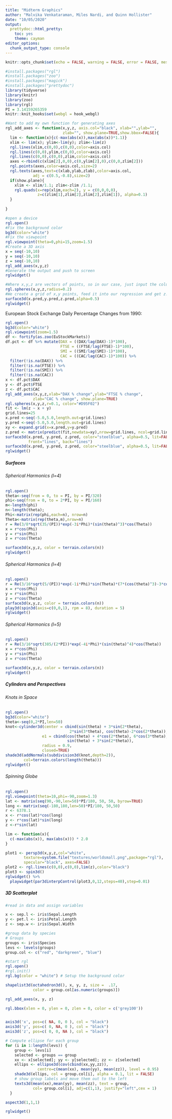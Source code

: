 ```yaml
---
title: "Midterm Graphics"
author: "Malvika Venkataraman, Miles Nardi, and Quinn Hollister"
date: "10/05/2020"
output:
  prettydoc::html_pretty:
    toc: yes
    theme: cayman
editor_options:
  chunk_output_type: console
---
```


```r
knitr::opts_chunk$set(echo = FALSE, warning = FALSE, error = FALSE, message = FALSE, cache = TRUE)
```

```r
#install.packages("rgl")
#install.packages("zoo")
#install.packages("magick")
#install.packages("prettydoc")
library(tidyverse)
library(knitr)
library(zoo)
library(rgl)
PI = 3.14159265359
knitr::knit_hooks$set(webgl = hook_webgl)
```

```r
#Want to add my own function for generating axes
rgl_add_axes <- function(x,y,z, axis.col="black", xlab="",ylab="", 
                         zlab="", show.plane=TRUE,show.bbox=FALSE){
  lim <- function(x){c(-max(abs(x)),max(abs(x))*1.1)}
  xlim <- lim(x); ylim<-lim(y); zlim<-lim(z)
  rgl.lines(xlim,c(0,0),c(0,0),color=axis.col)
  rgl.lines(c(0,0),ylim,c(0,0),color=axis.col)
  rgl.lines(c(0,0),c(0,0),zlim,color=axis.col)
  axes <-rbind(c(xlim[2],0,0),c(0,ylim[2],0),c(0,0,zlim[2]))
  rgl.points(axes,color=axis.col,size=2)
  rgl.texts(axes,text=c(xlab,ylab,zlab),color=axis.col, 
            adj = c(0.5,-0.8),size=2)
  if(show.plane){
    xlim <- xlim/1.1; zlim<-zlim /1.1;
    rgl.quads(x=rep(xlim,each=2), y = c(0,0,0,0), 
              z=c(zlim[1],zlim[2],zlim[2],zlim[1]), alpha=0.1)
  }
  
}

```


```r
#open a device
rgl.open()
#Fix the background color
bg3d(color="white")
#Fix the viewpoint
rgl.viewpoint(theta=0,phi=15,zoom=1.5)
#Create a 3D axis
x = seq(-10,10)
y = seq(-10,10)
z = seq(-10,10)
rgl_add_axes(x,y,z)
#Generate the output and push to screen
rglwidget()
```


```r
#Where x,y,z are vectors of points, so in our case, just input the column of our datafile
rgl.spheres(x,y,z,radius=0.2)
#We create a grid of x,y points, feed it into our regression and get z.pred. Then we change the transparency of the plane using alpha so it doesn't block out our points. 
surface3d(x.pred,y.pred,z.pred,alpha=0.5)
rglwidget()
```

European Stock Exchange Daily Percentage Changes from 1990:

```r
rgl.open()
bg3d(color="white")
rgl.viewpoint(zoom=1.5)
df <- fortify(as.zoo(EuStockMarkets))
df.pct <- df %>% mutate(DAX = ((DAX/lag(DAX)-1)*100),  
                        FTSE = ((FTSE/lag(FTSE)-1)*100),
                        SMI = ((SMI/lag(SMI)-1)*100),
                        CAC = ((CAC/lag(CAC)-1)*100)) %>%
  filter(!is.na(DAX)) %>%
  filter(!is.na(FTSE)) %>%
  filter(!is.na(SMI)) %>%
  filter(!is.na(CAC))
x <- df.pct$DAX
y <- df.pct$FTSE
z <- df.pct$CAC
rgl_add_axes(x,y,z,xlab="DAX % change",ylab="FTSE % change",
            zlab="CAC % change", show.plane=TRUE)
rgl.spheres(x,y,z,r=0.1, color="#D95F02")
fit <- lm(z ~ x + y)
grid.lines=25
x.pred <-seq(-5.0,5.0,length.out=grid.lines)
y.pred <-seq(-5.0,5.0,length.out=grid.lines)
xy <- expand.grid(x=x.pred,y=y.pred)
z.pred <- matrix(predict(fit,newdata=xy),nrow=grid.lines, ncol=grid.lines)
surface3d(x.pred, y.pred, z.pred, color="steelblue", alpha=0.5, lit=FALSE, 
          front="lines", back="lines")
surface3d(x.pred, y.pred, z.pred, color="steelblue", alpha=0.5, lit=FALSE)
rglwidget()
```

##### **Surfaces**{.tabset}

###### Spherical Harmonics (l=4)
```r
rgl.open()
theta<-seq(from = 0, to = PI, by = PI/320)
phi<-seq(from = 0, to = 2*PI, by = PI/160)
m<-length(phi)
n<-length(theta);
Phi<-matrix(rep(phi,each=n), nrow=n)
Theta<-matrix(rep(theta,m),nrow=n)
r = Re(3/8*sqrt(35/(PI))*exp(-3i*Phi)*(sin(theta)^3)*cos(Theta))
x = r*cos(Phi)
y = r*sin(Phi)
z = r*cos(Theta)

surface3d(x,y,z, color = terrain.colors(n))
rglwidget()

```

###### Spherical Harmonics (l=4)

```r
rgl.open()
r = Re(3/16*sqrt(5/(PI))*exp(-1i*Phi)*sin(Theta)*(7*(cos(theta)^3)-3*cos(theta)))
x = r*cos(Phi)
y = r*sin(Phi)
z = r*cos(Theta)
surface3d(x,y,z, color = terrain.colors(n))
play3d(spin3d(axis=c(0,0,1), rpm = 8), duration = 5)
rglwidget()
```


###### Spherical Harmonics (l=5)
```r
rgl.open()
r = Re(3/16*sqrt(385/(2*PI))*exp(-4i*Phi)*(sin(theta)^4)*cos(Theta))
x = r*cos(Phi)
y = r*sin(Phi)
z = r*cos(Theta)

surface3d(x,y,z, color = terrain.colors(n))
rglwidget()
```

##### **Cylinders and Perspectives**{.tabset}

###### Knots in Space
```r
rgl.open()
bg3d(color="white")
theta<-seq(0,2*PI,len=50)
knot<-cylinder3d(center = cbind(sin(theta) + 3*sin(2*theta),
                            2*sin(3*theta), cos(theta)-2*cos(2*theta)), 
                e1 = cbind(cos(theta) + 4*cos(2*theta), 6*cos(3*theta), 
                           sin(theta) + 3*sin(2*theta)), 
                radius = 0.9,
                closed=TRUE)
shade3d(addNormals(subdivision3d(knot,depth=2)), 
        col=terrain.colors(length(theta)))
rglwidget()

```


###### Spinning Globe

```r
rgl.open()
rgl.viewpoint(theta=10,phi=-90,zoom=1.3)
lat <- matrix(seq(90,-90,len=50)*PI/180, 50, 50, byrow=TRUE)
long <- matrix(seq(-180,180,len=50)*PI/180, 50,50)
r <- 6378.1
x <- r*cos(lat)*cos(long)
y <- r*cos(lat)*sin(long)
z <-r*sin(lat)

lim <- function(x){
  c(-max(abs(x)), max(abs(x))) * 2.0
}

plot1 <- persp3d(x,y,z,col="white",
        texture=system.file("textures/worldsmall.png",package="rgl"),
        specular="black", axes=FALSE)
plot2 <- rgl.lines(c(0,0),c(0,0),lim(z),color="black")
plot3 <- spin3d()
rglwidget() %>% 
  playwidget(par3dinterpControl(plot3,0,12,steps=40),step=0.01)
```

##### **3D Scatterplot**{.tabset}

```r
#read in data and assign variables

x <- sep.l <- iris$Sepal.Length
y <- pet.l <- iris$Petal.Length
z <- sep.w <- iris$Sepal.Width
```

```r
#group data by species
# Groups
groups <- iris$Species
levs <- levels(groups)
group.col <- c("red", "darkgreen", "blue")
```

```r
#start rgl
rgl.open()
#rgl.init()
rgl.bg(color = "white") # Setup the background color

shapelist3d(octahedron3d(), x, y, z, size =  .17, 
            color = group.col[as.numeric(groups)])

rgl_add_axes(x, y, z)

rgl.bbox(xlen = 0, ylen = 0, zlen = 0, color = c('grey100'))


axis3d('x', pos=c( NA, 0, 0 ), col = "black")
axis3d('y', pos=c( 0, NA, 0 ), col = "black")
axis3d('z', pos=c( 0, 0, NA ), col = "black")

# Compute ellipse for each group
for (i in 1:length(levs)) {
    group <- levs[i]
    selected <- groups == group
    xx <- x[selected]; yy <- y[selected]; zz <- z[selected]
    ellips <- ellipse3d(cov(cbind(xx,yy,zz)), 
              centre=c(mean(xx), mean(yy), mean(zz)), level = 0.95) 
    shade3d(ellips, col = group.col[i], alpha = 0.1, lit = FALSE) 
    # show group labels and move them out to the left
    texts3d(mean(xx),mean(yy), mean(zz), text = group,
            col= group.col[i], adj=c(1,1), justify="left",cex = 1)
  }

aspect3d(1,1,1)

rglwidget()
```
